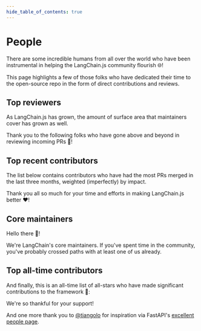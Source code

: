 ```yaml
---
hide_table_of_contents: true
---
```



# People

There are some incredible humans from all over the world who have been instrumental in helping the LangChain.js community flourish 🌐!

This page highlights a few of those folks who have dedicated their time to the open-source repo in the form of direct contributions and reviews.

## Top reviewers

As LangChain.js has grown, the amount of surface area that maintainers cover has grown as well.

Thank you to the following folks who have gone above and beyond in reviewing incoming PRs 🙏!

<People type="top_reviewers"></People>

## Top recent contributors

The list below contains contributors who have had the most PRs merged in the last three months, weighted (imperfectly) by impact.

Thank you all so much for your time and efforts in making LangChain.js better ❤️!

<People type="top_recent_contributors" count="20"></People>

## Core maintainers

Hello there 👋!

We're LangChain's core maintainers. If you've spent time in the community, you've probably crossed paths
with at least one of us already.

<People type="maintainers"></People>

## Top all-time contributors

And finally, this is an all-time list of all-stars who have made significant contributions to the framework 🌟:

<People type="top_contributors"></People>

We're so thankful for your support!

And one more thank you to [@tiangolo](https://github.com/tiangolo) for inspiration via FastAPI's [excellent people page](https://fastapi.tiangolo.com/fastapi-people).
